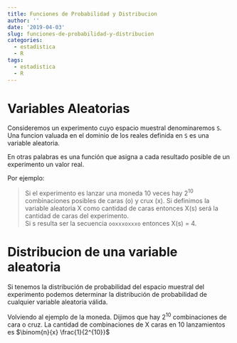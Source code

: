 ```yaml
---
title: Funciones de Probabilidad y Distribucion
author: ''
date: '2019-04-03'
slug: funciones-de-probabilidad-y-distribucion
categories:
  - estadistica
  - R
tags:
  - estadistica
  - R
---
```


# Variables Aleatorias

Consideremos un experimento cuyo espacio muestral denominaremos ` S `.   
Una funcion valuada en el dominio de los reales definida en `S` es una variable aleatoria. 

En otras palabras es una función que asigna a cada resultado posible de un experimento un valor real.

Por ejemplo:

>  Si el experimento es lanzar una moneda 10 veces hay 2^10^ combinaciones posibles de caras (o) y crux (x).
>  Si definimos la variable aleatoria X como cantidad de caras entonces X(s) será la cantidad de caras del experimento.  
>  Si s resulta ser la secuencia `ooxxxoxxxo` entonces X(s) = 4.


# Distribucion de una variable aleatoria

Si tenemos la distribución de probabilidad del espacio muestral del experimento podemos determinar la distribución de probabilidad de cualquier variable aleatoria válida.

Volviendo al ejemplo de la moneda. Dijimos que hay 2^10^ combinaciones de cara o cruz.
La cantidad de combinaciones de X caras en 10 lanzamientos es $\binom{n}{x} \frac{1}{2^{10}}$